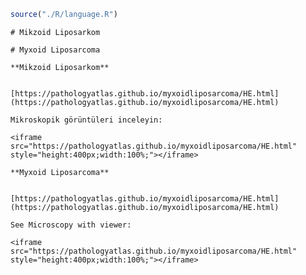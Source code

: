 
```r
source("./R/language.R")
```


```asis
# Mikzoid Liposarkom
```


```asis
# Myxoid Liposarcoma
```



```asis

**Mikzoid Liposarkom**


[https://pathologyatlas.github.io/myxoidliposarcoma/HE.html](https://pathologyatlas.github.io/myxoidliposarcoma/HE.html)

Mikroskopik görüntüleri inceleyin:

<iframe src="https://pathologyatlas.github.io/myxoidliposarcoma/HE.html" style="height:400px;width:100%;"></iframe>

```


```asis

**Myxoid Liposarcoma**


[https://pathologyatlas.github.io/myxoidliposarcoma/HE.html](https://pathologyatlas.github.io/myxoidliposarcoma/HE.html)

See Microscopy with viewer: 

<iframe src="https://pathologyatlas.github.io/myxoidliposarcoma/HE.html" style="height:400px;width:100%;"></iframe>

```

